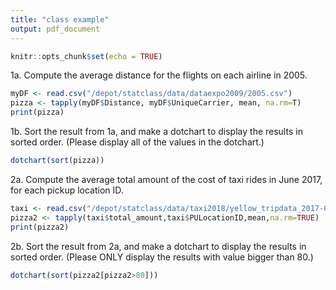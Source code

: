 ```yaml
---
title: "class example"
output: pdf_document
---
```


```r
knitr::opts_chunk$set(echo = TRUE)
```

1a. Compute the average distance for the flights on each airline in 2005. 
```r
myDF <- read.csv("/depot/statclass/data/dataexpo2009/2005.csv")
pizza <- tapply(myDF$Distance, myDF$UniqueCarrier, mean, na.rm=T)
print(pizza)
```

1b. Sort the result from 1a, and make a dotchart to display the results in sorted order. (Please display all of the values in the dotchart.)
```r
dotchart(sort(pizza))
```



2a. Compute the average total amount of the cost of taxi rides in June 2017, for each pickup location ID. 

```r
taxi <- read.csv("/depot/statclass/data/taxi2018/yellow_tripdata_2017-06.csv")
pizza2 <- tapply(taxi$total_amount,taxi$PULocationID,mean,na.rm=TRUE)
print(pizza2)
```


2b. Sort the result from 2a, and make a dotchart to display the results in sorted order. (Please ONLY display the results with value bigger than 80.)
```r

dotchart(sort(pizza2[pizza2>80]))
```


